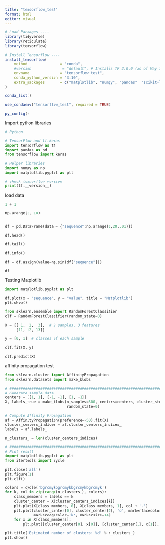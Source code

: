 ```yaml
---
title: "tensorflow_test"
format: html
editor: visual
---
```


```r
# Load Packages ----
library(tidyverse)
library(reticulate)
library(tensorflow)
```

```r
# Install Tensorflow ----
install_tensorflow(
    method               = "conda", 
    #version              = "default", # Installs TF 2.0.0 (as of May 15, 2020)
    envname              = "tensorflow_test", 
    conda_python_version = "3.10",
    extra_packages       = c("matplotlib", "numpy", "pandas", "scikit-learn")
)

conda_list()

use_condaenv("tensorflow_test", required = TRUE)

py_config()
```

Import python libraries

```python

# Python

# TensorFlow and tf.keras
import tensorflow as tf
import pandas as pd
from tensorflow import keras

# Helper libraries
import numpy as np
import matplotlib.pyplot as plt

# check tensorflow version
print(tf.__version__)
```

load data

```python

1 + 1

np.arange(1, 10)


df = pd.DataFrame(data = {"sequence":np.arange(1,20,.01)})

df.head()

df.tail()

df.info()

df = df.assign(value=np.sin(df["sequence"]))

df
```

Testing Matplotlib

```python
import matplotlib.pyplot as plt

df.plot(x = "sequence", y = "value", title = "Matplotlib")
plt.show()
```

```python
from sklearn.ensemble import RandomForestClassifier
clf = RandomForestClassifier(random_state=0)

X = [[ 1,  2,  3],  # 2 samples, 3 features
     [11, 12, 13]]
     
y = [0, 1]  # classes of each sample

clf.fit(X, y)

clf.predict(X)
```

affinity propagation test

```python

from sklearn.cluster import AffinityPropagation
from sklearn.datasets import make_blobs

# #############################################################################
# Generate sample data
centers = [[1, 1], [-1, -1], [1, -1]]
X, labels_true = make_blobs(n_samples=300, centers=centers, cluster_std=0.5,
                            random_state=0)

# Compute Affinity Propagation
af = AffinityPropagation(preference=-50).fit(X)
cluster_centers_indices = af.cluster_centers_indices_
labels = af.labels_

n_clusters_ = len(cluster_centers_indices)

# #############################################################################
# Plot result
import matplotlib.pyplot as plt
from itertools import cycle

plt.close('all')
plt.figure(1)
plt.clf()

colors = cycle('bgrcmykbgrcmykbgrcmykbgrcmyk')
for k, col in zip(range(n_clusters_), colors):
    class_members = labels == k
    cluster_center = X[cluster_centers_indices[k]]
    plt.plot(X[class_members, 0], X[class_members, 1], col + '.')
    plt.plot(cluster_center[0], cluster_center[1], 'o', markerfacecolor=col,
             markeredgecolor='k', markersize=14)
    for x in X[class_members]:
        plt.plot([cluster_center[0], x[0]], [cluster_center[1], x[1]], col)

plt.title('Estimated number of clusters: %d' % n_clusters_)
plt.show()
```

